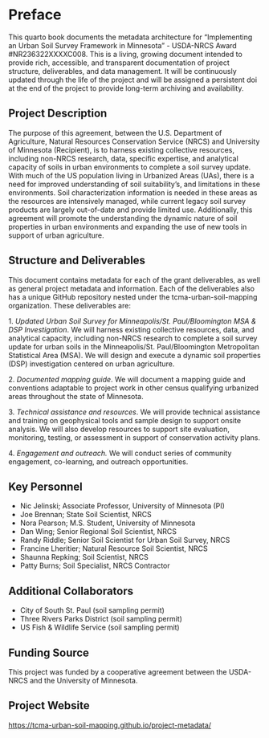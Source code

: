# Preface {.unnumbered}

This quarto book documents the metadata architecture for "Implementing an Urban Soil Survey Framework in Minnesota" - USDA-NRCS Award #NR236322XXXXC008. This is a living, growing document intended to provide rich, accessible, and transparent documentation of project structure, deliverables, and data management. It will be continuously updated through the life of the project and will be assigned a persistent doi at the end of the project to provide long-term archiving and availability.

## Project Description

The purpose of this agreement, between the U.S. Department of Agriculture, Natural Resources Conservation Service (NRCS) and University of Minnesota (Recipient), is to harness existing collective resources, including non-NRCS research, data, specific expertise, and analytical capacity of soils in urban environments to complete a soil survey update. With much of the US population living in Urbanized Areas (UAs), there is a need for improved understanding of soil suitability's, and limitations in these environments. Soil characterization information is needed in these areas as the resources are intensively managed, while current legacy soil survey products are largely out-of-date and provide limited use. Additionally, this agreement will promote the understanding the dynamic nature of soil properties in urban environments and expanding the use of new tools in support of urban agriculture.

## Structure and Deliverables

This document contains metadata for each of the grant deliverables, as well as general project metadata and information. Each of the deliverables also has a unique GitHub repository nested under the tcma-urban-soil-mapping organization. These deliverables are:

1\. *Updated Urban Soil Survey for Minneapolis/St. Paul/Bloomington MSA & DSP Investigation*. We will harness existing collective resources, data, and analytical capacity, including non-NRCS research to complete a soil survey update for urban soils in the Minneapolis/St. Paul/Bloomington Metropolitan Statistical Area (MSA). We will design and execute a dynamic soil properties (DSP) investigation centered on urban agriculture.

2\. *Documented mapping guide*. We will document a mapping guide and conventions adaptable to project work in other census qualifying urbanized areas throughout the state of Minnesota.

3\. *Technical assistance and resources*. We will provide technical assistance and training on geophysical tools and sample design to support onsite analysis. We will also develop resources to support site evaluation, monitoring, testing, or assessment in support of conservation activity plans.

4\. *Engagement and outreach.* We will conduct series of community engagement, co-learning, and outreach opportunities.

## Key Personnel

-   Nic Jelinski; Associate Professor, University of Minnesota (PI)
-   Joe Brennan; State Soil Scientist, NRCS
-   Nora Pearson; M.S. Student, University of Minnesota
-   Dan Wing; Senior Regional Soil Scientist, NRCS
-   Randy Riddle; Senior Soil Scientist for Urban Soil Survey, NRCS
-   Francine Lheritier; Natural Resource Soil Scientist, NRCS
-   Shaunna Repking; Soil Scientist, NRCS
-   Patty Burns; Soil Specialist, NRCS Contractor

## Additional Collaborators

-   City of South St. Paul (soil sampling permit)
-   Three Rivers Parks District (soil sampling permit)
-   US Fish & Wildlife Service (soil sampling permit)

## Funding Source

This project was funded by a cooperative agreement between the USDA-NRCS and the University of Minnesota.

## Project Website

<https://tcma-urban-soil-mapping.github.io/project-metadata/>
